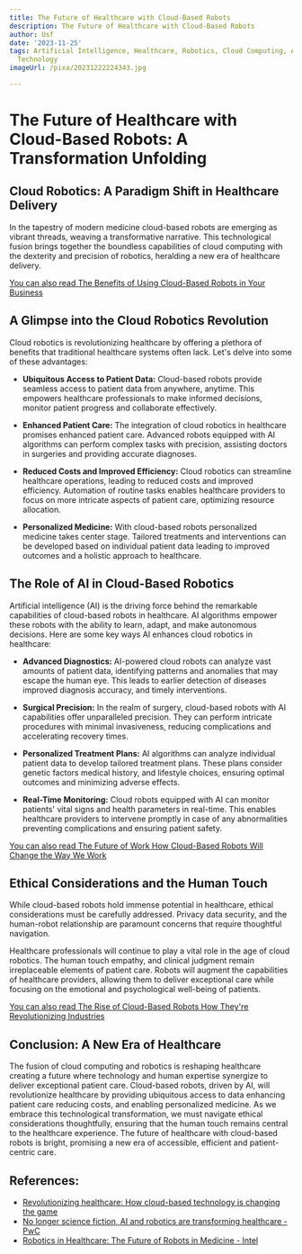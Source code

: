 ```yaml
---
title: The Future of Healthcare with Cloud-Based Robots
description: The Future of Healthcare with Cloud-Based Robots
author: Usf
date: '2023-11-25'
tags: Artificial Intelligence, Healthcare, Robotics, Cloud Computing, Automation,
  Technology
imageUrl: /pixa/20231222224343.jpg

---
```

# The Future  of Healthcare with  Cloud-Based Robots: A Transformation Unfolding

##  Cloud Robotics: A Paradigm Shift in  Healthcare Delivery

In the tapestry of modern  medicine cloud-based  robots are emerging as vibrant threads, weaving a transformative  narrative. This technological fusion brings together the boundless capabilities of cloud computing with the  dexterity and  precision of robotics, heralding a new era  of healthcare delivery.

[You can also read The  Benefits of  Using Cloud-Based Robots in Your Business](The%20Benefits%20of%20Using%20Cloud-Based%20Robots%20in%20Your%20Business)


## A  Glimpse into the Cloud Robotics Revolution

Cloud robotics is revolutionizing healthcare by offering a plethora of benefits that traditional healthcare systems often lack. Let's delve into some of these advantages:

* **Ubiquitous Access to Patient Data:** Cloud-based robots provide  seamless access to patient data from anywhere, anytime. This empowers healthcare professionals to make informed decisions, monitor patient progress and  collaborate effectively.

* **Enhanced Patient Care:**  The integration of cloud robotics in healthcare promises enhanced  patient  care.  Advanced robots equipped with AI algorithms can perform complex tasks with precision, assisting doctors in surgeries and  providing accurate diagnoses.

* **Reduced Costs and Improved Efficiency:** Cloud robotics can streamline healthcare  operations, leading to reduced costs and improved  efficiency. Automation of routine tasks enables healthcare providers to focus on more intricate aspects of patient care, optimizing resource allocation.

*  **Personalized Medicine:** With cloud-based robots personalized medicine  takes center stage. Tailored treatments  and interventions can be developed based on individual patient data leading to improved outcomes and a  holistic approach to healthcare.

## The Role of  AI in Cloud-Based  Robotics

Artificial intelligence  (AI) is the driving force behind the remarkable capabilities of cloud-based robots in healthcare. AI algorithms empower these robots with the ability to learn, adapt, and make autonomous decisions. Here are some  key ways AI enhances cloud robotics in healthcare:

* **Advanced Diagnostics:** AI-powered  cloud robots can analyze vast amounts of patient  data, identifying patterns and anomalies  that  may escape the  human eye. This leads to  earlier detection of diseases improved diagnosis accuracy, and timely interventions.

* **Surgical Precision:** In the realm  of surgery, cloud-based robots  with AI capabilities offer unparalleled precision. They can  perform intricate procedures with minimal invasiveness, reducing complications and accelerating recovery times.

* **Personalized Treatment Plans:** AI algorithms can analyze  individual patient data to develop tailored treatment plans. These plans consider genetic factors medical history, and lifestyle choices, ensuring optimal outcomes and minimizing adverse effects.

* **Real-Time Monitoring:**  Cloud robots equipped with AI can monitor patients' vital signs and health parameters in real-time. This enables healthcare providers  to intervene promptly in case of any abnormalities preventing complications and ensuring patient safety.

[You can also read The Future of Work  How Cloud-Based Robots Will Change the Way We Work](The%20Future%20of%20Work%20How%20Cloud-Based%20Robots%20Will%20Change%20the%20Way%20We%20Work)


## Ethical Considerations  and the Human Touch

While cloud-based  robots hold  immense potential in healthcare, ethical considerations  must be carefully addressed. Privacy data security, and the human-robot relationship are paramount concerns that require thoughtful navigation.

Healthcare professionals will continue  to play a vital role in the age of cloud robotics. The human touch empathy, and clinical judgment remain irreplaceable elements of patient care. Robots will augment the capabilities of healthcare providers, allowing them to deliver exceptional care while focusing on  the emotional and psychological well-being of  patients.

[You can also read The Rise of Cloud-Based Robots How They're Revolutionizing Industries](The%20Rise%20of%20Cloud-Based%20Robots%20How%20They%27re%20Revolutionizing%20Industries)


## Conclusion: A New Era of Healthcare

The fusion of cloud computing and robotics is  reshaping healthcare  creating a  future where technology and human expertise synergize to  deliver exceptional patient care. Cloud-based robots, driven by AI, will revolutionize healthcare by  providing ubiquitous access to data enhancing patient care reducing costs, and enabling personalized medicine. As we embrace this technological  transformation, we must navigate ethical  considerations thoughtfully, ensuring that the human  touch remains central to the healthcare experience. The future of healthcare with  cloud-based robots is bright, promising a  new era of accessible, efficient and patient-centric  care.

## References:
- [Revolutionizing healthcare: How cloud-based technology is changing the game](https://www.medicaleconomics.com/view/revolutionizing-healthcare-how-cloud-based-technology-is-changing-the-game)
- [No longer science fiction, AI and robotics are transforming healthcare - PwC](https://www.pwc.com/gx/en/industries/healthcare/publications/ai-robotics-new-health/transforming-healthcare.html)
- [Robotics in Healthcare: The Future of Robots in Medicine - Intel](https://www.intel.com/content/www/us/en/healthcare-it/robotics-in-healthcare.html)
